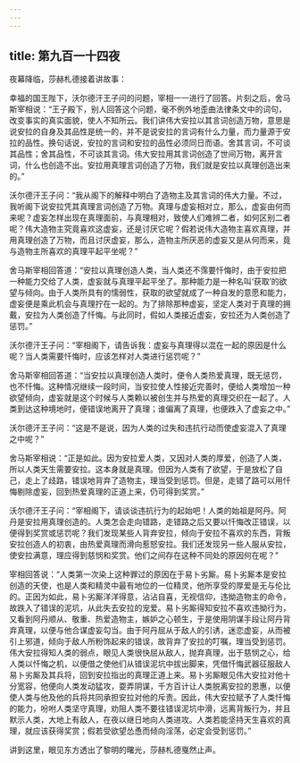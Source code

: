 ```yaml
---
---
---
```

title: 第九百一十四夜
---






夜幕降临，莎赫札德接着讲故事：





幸福的国王陛下，沃尔德汗王子问的问题，宰相一一进行了回答。片刻之后，舍马斯宰相说：“王子殿下，别人回答这个问题，毫不例外地歪曲法律条文中的词句，改变事实的真实面貌，使人不知所云。我们讲伟大安拉以其言词创造万物，意思是说安拉的自身及其品性是统一的，并不是说安拉的言词有什么力量，而力量源于安拉的品性。换句话说，安拉的言词和安拉的品性必须同日而语。舍其言词，不可谈其品性；舍其品性，不可谈其言词。伟大安拉用其言词创造了世间万物，离开言词，什么也创造不出。安拉用真理言词创造了万物，我们就是安拉以真理创造出来的。”

沃尔德汗王子问：“我从阁下的解释中明白了造物主及其言词的伟大力量。不过，我听阁下说安拉凭其真理言词创造了万物。真理与虚妄相对立，那么，虚妄由何而来呢？虚妄怎样出现在真理面前，与真理相对，致使人们难辨二者，如何区别二者呢？伟大造物主究竟喜欢这虚妄，还是讨厌它呢？假若说伟大造物主喜欢真理，并用真理创造了万物，而且讨厌虚妄，那么，造物主所厌恶的虚妄又是从何而来，竟与造物主所喜欢的真理平起平坐呢？”

舍马斯宰相回答道：“安拉以真理创造人类，当人类还不霈要忏悔时，由于安拉把一种能力交给了人类，虚妄就与真理平起平坐了。那种能力是一种名叫‘获取’的欲望与倾向。由于人类所具有的懦弱性，获取的欲望就成了一种自发的意愿和能力，虚妄便是乘此机会与真理拧在一起的。为了排除那种虚妄，坚定人类对于真理的拥戴，安拉为人类创造了忏悔。与此同时，假如人类接近虚妄，安拉还为人类创造了惩罚。”

沃尔德汗王子问：“宰相阁下，请告诉我：虚妄与真理得以混在一起的原因是什么呢？当人类需要忏悔时，应该怎样对人类进行惩罚呢？”

舍马斯宰相回答道：“当安拉以真理创造人类时，便令人类热爱真理，既无惩罚，也不忏悔。这种情况继续一段时间，当安拉使人性接近完善时，便给人类增加一种欲望倾向，虚妄就是这个时候与人类赖以被创生并与热爱的真理交织在一起了。人类到达这种境地时，便错误地离开了真理；谁偏离了真理，也便跌入了虚妄之中。”

沃尔德汗王子问：“这是不是说，因为人类的过失和违抗行动而使虚妄混入了真理之中呢？”

舍马斯宰相说：“正是如此。因为安拉爱人类，又因对人类的厚爱，创造了人类，所以人类天生需要安拉。这本身就是真理。但因为人类有了欲望，于是放松了自己，走上了歧路，错误地背弃了造物主，理当受到惩罚。但是，走错了路可以用忏悔剔除虚妄，回到热爱真理的正道上来，仍可得到奖赏。”

沃尔德汗王子问：“宰相阁下，请谈谈违抗行为的起始吧！人类的始祖是阿丹。阿丹是安拉用真理创造的。人类怎会走向错路，走错路之后又要以忏悔改正错误，以便得到奖赏或惩罚呢？我们发现某些人背弃安拉，倾向于安拉不喜欢的东西，背叛安拉创造人的初衷，由热爱真理而滑向惹怒安拉。我们还发现另一些人服从安拉，使安拉满意，理应得到慈悯和奖赏。他们之间存在这种不同处的原因何在呢？”

宰相回答说：“人类第一次染上这种罪过的原因在于易卜劣厮。易卜劣厮本是安拉创造的天使，也是人类和精灵中最有地位的一位精灵，他所享受的厚爱是无与伦比的。正因为如此，易卜劣厮洋洋得意，沾沾自喜，无视信仰，违拗造物主的命令，故跌入了错误的泥坑，从此失去安拉的宠爱。易卜劣厮得知安拉不喜欢违拗行为，又看到阿丹顺从、敬重、热爱造物主，嫉妒之心顿生，于是使用阴谋手段让阿丹背弃真理，以便与他合谋虚妄勾当。由于阿丹屈从于敌人的引诱，迷恋虚妄，从而被引上邪道，倾向于敌人所粉饰起来的错误，故背弃了安拉的叮嘱，理当受到惩罚。伟大安拉得知人类的弱点，眼见人类很快屈从敌人，抛弃真理，出于慈悯之心，给人类以忏悔之机，以便借之使他们从错误泥坑中拔出脚来，凭借忏悔武器征服敌人易卜劣厮及其兵将，回到安拉指出的真理正道上来。易卜劣厮眼见伟大安拉对他十分宽容，他便向人类发动猛攻，耍弄阴谋，千方百计让人类脱离安拉的恩惠，以便使人类与他及他的兵将共同承担安拉对他的斥责。因此，伟大安拉赋予了人类忏悔的能力，吩咐人类坚守真理，劝阻人类不要往错误泥坑中滑，远离背叛行为，并且默示人类，大地上有敌人，在夜以继日地向人类进攻。人类若能坚持天生喜欢的真理，就应该获得奖赏；假若受欲望怂恿而倾向淫荡，必定会受到惩罚。”





讲到这里，眼见东方透出了黎明的曙光，莎赫札德戛然止声。